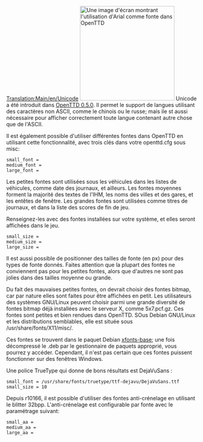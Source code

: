 [[Translation:Main/en/Unicode]]
{{en/-}}
[[File:en/Arialunicode.png|thumb|right|250px|Une image d'écran montrant l'utilisation d'Arial comme fonte dans OpenTTD]]
Unicode a été introduit dans [[Main/fr/OpenTTD 0.5.0|OpenTTD 0.5.0]]. Il permet le support de langues utilisant des caractères non ASCII, comme le chinois ou le russe; mais ile st aussi nécessaire pour afficher correctement toute langue contenant autre chose que de l'ASCII.

Il est également possible d'utiliser différentes fontes dans OpenTTD en utilisant cette fonctionnalité, avec trois clés dans votre openttd.cfg sous misc:

<pre>small_font =
medium_font =
large_font =</pre>

Les petites fontes sont utilisées sous les véhicules dans les listes de véhicules, comme date des journaux, et ailleurs.
Les fontes moyennes forment la majorité des textes de l'IHM, les noms des villes et des gares, et les entêtes de fenêtre.
Les grandes fontes sont utilisées comme titres de journaux, et dans la liste des scores de fin de jeu.

Renseignez-les avec des fontes installées sur votre système, et elles seront affichées dans le jeu.

<pre>small_size =
medium_size =
large_size =</pre>

Il est aussi possible de positionner des tailles de fonte (en px) pour des types de fonte donnés.
Faites attention que la plupart des fontes ne conviennent pas pour les  petites fontes, alors que d'autres ne sont pas jolies dans des tailles moyenne ou grande.

Du fait des mauvaises petites fontes, on devrait choisir des fontes bitmap, car par nature elles sont faites pour être affichées en petit. Les utilisateurs des systèmes GNU/Linux peuvent choisir parmi une grande diversité de fontes bitmap déjà installées avec le serveur X, comme 5x7.pcf.gz. Ces fontes sont petites et bien rendues dans OpenTTD. SOus Debian GNU/Linux et les distributions semblables, elle est située sous <nowiki>/usr/share/fonts/X11/misc/</nowiki>.

Ces fontes se trouvent dans le paquet Debian [http://packages.debian.org/etch/xfonts-base xfonts-base]; une fois décompressé le .deb par le gestionnaire de paquets approprié, vous pourrez y accéder. Cependant, il n'est pas certain que ces fontes puissent fonctionner sur des fenêtres Windows.

Une police TrueType qui donne de bons résultats est DejaVuSans :
<pre>small_font = /usr/share/fonts/truetype/ttf-dejavu/DejaVuSans.ttf
small_size = 10</pre>

Depuis r10166, il est possible d'utiliser des fontes anti-crénelage en utilisant le blitter 32bpp. L'anti-crénelage est configurable par fonte avec le paramétrage suivant:

<pre>small_aa =
medium_aa =
large_aa =</pre>